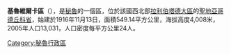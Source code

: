 '''基魯維爾卡區'''（{{lang-es|Distrito de Quiruvilca}}），是[[秘魯|秘魯]]的一個區，位於該國西北部[[拉利伯塔德大區|拉利伯塔德大區]]的[[聖地亞哥德丘科省|聖地亞哥德丘科省]]，始建於1916年11月13日，面積549.14平方公里，海拔高度4,008米，2005年人口13,031，人口密度每平方公里24人。

{{Peru-geo-stub}}
[[Category:秘魯行政區|Category:秘魯行政區]]